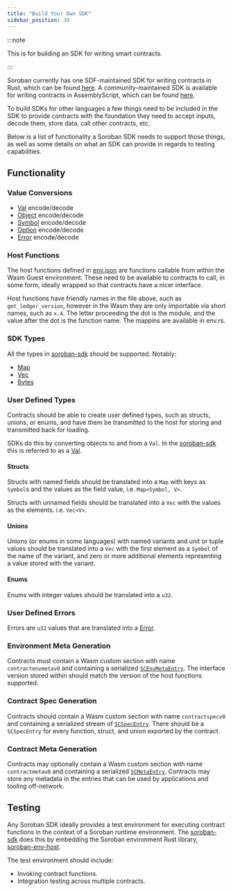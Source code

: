```yaml
---
title: "Build Your Own SDK"
sidebar_position: 30
---
```


:::note

This is for building an SDK for writing smart contracts.

:::

Soroban currently has one SDF-maintained SDK for writing contracts in Rust, which can be found [here][soroban-sdk]. A community-maintained SDK is available for writing contracts in AssemblyScript, which can be found [here][as-soroban-sdk].

To build SDKs for other languages a few things need to be included in the SDK to provide contracts with the foundation they need to accept inputs, decode them, store data, call other contracts, etc.

Below is a list of functionality a Soroban SDK needs to support those things, as well as some details on what an SDK can provide in regards to testing capabilities.

## Functionality

### Value Conversions

- [Val] encode/decode
- [Object] encode/decode
- [Symbol] encode/decode
- [Option] encode/decode
- [Error] encode/decode

### Host Functions

The host functions defined in [env.json] are functions callable from within the Wasm Guest environment. These need to be available to contracts to call, in some form, ideally wrapped so that contracts have a nicer interface.

Host functions have friendly names in the file above, such as `get_ledger_version`, however in the Wasm they are only importable via short names, such as `x.4`. The letter proceeding the dot is the module, and the value after the dot is the function name. The mappins are available in env.rs.

### SDK Types

All the types in [soroban-sdk](https://docs.rs/soroban-sdk) should be supported. Notably:

- [Map]
- [Vec]
- [Bytes]

### User Defined Types

Contracts should be able to create user defined types, such as structs, unions, or enums, and have them be transmitted to the host for storing and transmitted back for loading.

SDKs do this by converting objects to and from a `Val`. In the [soroban-sdk] this is referred to as a [Val].

#### Structs

Structs with named fields should be translated into a `Map` with keys as `Symbol`s and the values as the field value, i.e. `Map<Symbol, V>`.

Structs with unnamed fields should be translated into a `Vec` with the values as the elements. i.e. `Vec<V>`.

#### Unions

Unions (or enums in some languages) with named variants and unit or tuple values should be translated into a `Vec` with the first element as a `Symbol` of the name of the variant, and zero or more additional elements representing a value stored with the variant.

#### Enums

Enums with integer values should be translated into a `u32`.

### User Defined Errors

Errors are `u32` values that are translated into a [Error].

### Environment Meta Generation

Contracts must contain a Wasm custom section with name `contractenvmetav0` and containing a serialized [`SCEnvMetaEntry`]. The interface version stored within should match the version of the host functions supported.

### Contract Spec Generation

Contracts should contain a Wasm custom section with name `contractspecv0` and containing a serialized stream of [`SCSpecEntry`]. There should be a `SCSpecEntry` for every function, struct, and union exported by the contract.

### Contract Meta Generation

Contracts may optionally contain a Wasm custom section with name `contractmetav0` and containing a serialized [`SCMetaEntry`]. Contracts may store any metadata in the entries that can be used by applications and tooling off-network.

## Testing

Any Soroban SDK ideally provides a test environment for executing contract functions in the context of a Soroban runtime environment. The [soroban-sdk] does this by embedding the Soroban environment Rust library, [soroban-env-host].

The test environment should include:

- Invoking contract functions.
- Integration testing across multiple contracts.

[soroban-sdk]: https://docs.rs/soroban-sdk
[as-soroban-sdk]: https://github.com/Soneso/as-soroban-sdk
[soroban-env-host]: https://github.com/stellar/rs-soroban-env
[val]: https://github.com/stellar/rs-soroban-env/blob/main/soroban-env-common/src/val.rs
[error]: https://github.com/stellar/rs-soroban-env/blob/main/soroban-env-common/src/error.rs
[object]: https://github.com/stellar/rs-soroban-env/blob/main/soroban-env-common/src/object.rs
[symbol]: https://github.com/stellar/rs-soroban-env/blob/main/soroban-env-common/src/symbol.rs
[option]: https://github.com/stellar/rs-soroban-env/blob/main/soroban-env-common/src/option.rs
[env.json]: https://github.com/stellar/rs-soroban-env/blob/main/soroban-env-common/env.json
[map]: https://github.com/stellar/rs-soroban-sdk/blob/main/soroban-sdk/src/map.rs
[vec]: https://github.com/stellar/rs-soroban-sdk/blob/main/soroban-sdk/src/vec.rs
[bytes]: https://github.com/stellar/rs-soroban-sdk/blob/main/soroban-sdk/src/bytes.rs
[`scenvmetaentry`]: https://github.com/stellar/stellar-xdr/blob/next/Stellar-contract-env-meta.x
[`scspecentry`]: https://github.com/stellar/stellar-xdr/blob/next/Stellar-contract-spec.x
[`scmetaentry`]: https://github.com/stellar/stellar-xdr/blob/next/Stellar-contract-meta.x
